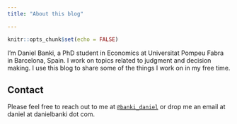 ```yaml
---
title: "About this blog"

---
```


```r
knitr::opts_chunk$set(echo = FALSE)
```


I'm Daniel Banki, a PhD student in Economics at Universitat Pompeu Fabra in Barcelona, Spain. I work on topics related to judgment and decision making. I use this blog to share some of the things I work on in my free time. 

## Contact

Please feel free to reach out to me at [`@banki_daniel`](https://twitter.com/banki_daniel) or drop me an email at daniel at danielbanki dot com.

